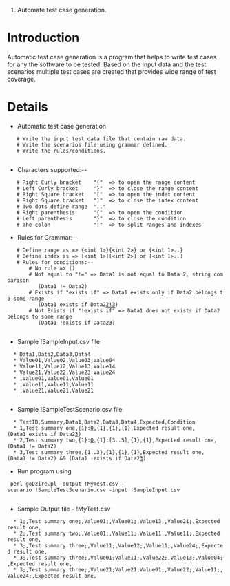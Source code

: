 #Automate test case generation.

= Introduction =

Automatic test case generation is a program that helps to write test cases for any the software to be tested.
Based on the input data and the test scenarios multiple test cases are created that provides wide range of test coverage.

= Details =

* Automatic test case generation
	# Write the input test data file that contain raw data.
	# Write the scenarios file using grammar defined.
	# Write the rules/conditions.
	
* Characters supported:--
	# Right Curly bracket    "{"  => to open the range content
	# Left Curly bracket     "}"  => to close the range content   
	# Right Square bracket   "["  => to open the index content
	# Right Square bracket   "]"  => to close the index content
	# Two dots define range  ".."
	# Right parenthesis      "{"  => to open the condition
	# Left parenthesis       "}"  => to close the condition
	# The colon              ":"  => to split ranges and indexes

* Rules for Grammar:--
	# Define range as => {<int 1>}{<int 2>} or {<int 1>..<int n>}
	# Define index as => [<int 1>][<int 2>] or [<int 1>..<int n>]
	# Rules for conditions:--
		# No rule => ()
		# Not equal to "!=" => Data1 is not equal to Data 2, string comparison
		   (Data1 != Data2)
		# Exists if "exists if" => Data1 exists only if Data2 belongs to some range
		   (Data1 exists if Data2[[2!]][[3]])
		# Not Exists if "!exists if" => Data1 does not exists if Data2 belongs to some range
		   (Data1 !exists if Data2[[3]])
	   
* Sample !SampleInput.csv file
   * Data1,Data2,Data3,Data4
   * Value01,Value02,Value03,Value04
   * Value11,Value12,Value13,Value14
   * Value21,Value22,Value23,Value24
   * ,Value01,Value01,Value01
   * ,Value11,Value11,Value11
   * ,Value21,Value21,Value21
	
* Sample !SampleTestScenario.csv file
   * TestID,Summary,Data1,Data2,Data3,Data4,Expected,Condition
   * 1,Test summary one,{1}:[[0]],{1},{1},{1},Expected result one,(Data1 exists if Data2[[3]])
   * 2,Test summary two,{1}:[[0]],{1}:[3..5],{1},{1},Expected result one,(Data1 != Data2)
   * 3,Test summary three,{1..3},{1},{1},{1},Expected result one,(Data1 != Data2) && (Data1 !exists if Data2[[3]])

* Run program using
  perl goDzire.pl -output !MyTest.csv -scenario !SampleTestScenario.csv -input !SampleInput.csv
  
* Sample Output file - !MyTest.csv
   * 1;,Test summary one;,Value01;,Value01;,Value13;,Value21;,Expected result one,
   * 2;,Test summary two;,Value01;,Value11;,Value11;,Value11;,Expected result one,
   * 3;,Test summary three;,Value11;,Value12;,Value11;,Value24;,Expected result one,
   * 3;,Test summary three;,Value01;Value11;,Value22;,Value13;,Value04;,Expected result one,
   * 3;,Test summary three;,Value21;Value21;Value01;,Value22;,Value11;,Value24;,Expected result one,
